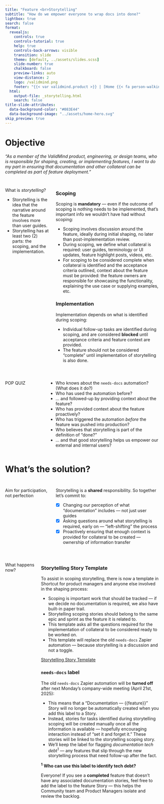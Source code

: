 ```yaml
---
title: "Feature <br>Storytelling"
subtitle: "How do we empower everyone to wrap docs into done?"
lightbox: true
search: false
format:
  revealjs:
    controls: true
    controls-tutorial: true
    help: true
    controls-back-arrows: visible
    transition: slide
    theme: [default, ../assets/slides.scss]
    slide-number: true
    chalkboard: false
    preview-links: auto
    view-distance: 2
    logo: /validmind.png
    footer: "{{< var validmind.product >}} | [Home {{< fa person-walking-dashed-line-arrow-right >}}](/index.qmd)"
  html:
    output-file: _storytelling.html
    search: false
title-slide-attributes:
  data-background-color: "#083E44"
  data-background-image: "../assets/home-hero.svg"
skip_preview: true
---
```


# Objective

_"As a member of the ValidMind product, engineering, or design teams, who is responsible for shaping, creating, or implementing features, I want to do my part in ensuring that documentation and other collateral can be completed as part of feature deployment."_

## {.scrollable .center}

:::: {.columns}
::: {.column width="30%" .pr4 .f1}
What is *storytelling*?

::: {.f3}
- Storytelling is the idea that the narrative around the feature involves more than user guides.
- Storytelling has at least two (2) parts: the scoping, and the implementation.

:::

:::

::: {.column width="70%" .bl .pl4 .f2}
::: {.f5 .nt2}
:::

::: {.f3}
::: {.panel-tabset}

### Scoping

Scoping is **mandatory** — even if the outcome of scoping is nothing needs to be implemented, that's important info we wouldn't have had without scoping:

- Scoping involves discussion around the feature, ideally during initial shaping, no later than post-implementation review.
- During scoping, we define what collateral is required: user guides, terminology or UI updates, feature highlight posts, videos, etc.
- For scoping to be considered complete when collateral is identified and the acceptance criteria outlined, context about the feature must be provided: the feature owners are responsible for showcasing the functionality, explaining the use case or supplying examples, etc.

### Implementation

Implementation depends on what is identified during scoping:

- Individual follow-up tasks are identified during scoping, and are considered **blocked** until acceptance criteria and feature context are provided.
- The feature should not be considered "complete" until implementation of storytelling is also done.

:::

:::

:::

::::

## {.scrollable .center}

:::: {.columns}
::: {.column width="25%" .pr4 .f1}
POP QUIZ

:::

::: {.column width="75%" .bl .pl4 .f3}
- Who knows about the `needs-docs` automation? (What does it do?)
- Who has used the automation before?
- ... and followed-up by providing context about the feature?
- Who has provided context about the feature proactively?
- Who has triggered the automation *before* the feature was pushed into production?
- Who believes that storytelling is part of the definition of "done?"
- ... and that good storytelling helps us empower our external and internal users?

:::
::::

# What's the solution? {background-color="#083E44" background-image="/training/assets/home-hero.svg"}

## {.scrollable .center}

:::: {.columns}
::: {.column width="30%" .pr4 .f1}
Aim for participation, not perfection

:::

::: {.column width="70%" .bl .pl4 .f3}
Storytelling is a **shared** responsibility. So together let's commit to:

- [x] Changing our perception of what "documentation" includes — not just user guides
- [x] Asking questions around what storytelling is required, early on — "left-shifting" the process
- [x] Proactively ensuring that enough context is provided for collateral to be created — ownership of information transfer

:::
::::



## {.scrollable}

:::: {.columns}
::: {.column width="20%" .pr4 .f1}
What happens now?

<br>



:::

::: {.column width="80%" .bl .pl4 .f2}
::: {.f5 .nt2}
:::

::: {.f3}
::: {.panel-tabset}

### Storytelling Story Template

To assist in scoping storytelling, there is now a template in Shortcut for product managers and anyone else involved in the shaping process:

- Scoping is important work that should be tracked — if we decide no documentation is required, we also have built-in paper trail.
- Storytelling scoping stories should belong to the same epic and sprint as the feature it is related to.
- This template asks all the questions required for the implementation of collateral to be considered ready to be worked on.
- This template will replace the old `needs-docs` Zapier automation — because storytelling is a discussion and not a toggle.


::: {.tc}
[Storytelling Story Template](https://app.shortcut.com/validmind/stories/new?template_id=67f56e1e-b0eb-46cc-ad48-c26ea4d26a65){.button target="_blank"}

:::

### `needs-docs` label

The old `needs-docs` Zapier automation will be **turned off** after next Monday's company-wide meeting (April 21st, 2025):

- This means that a "Documentation — {{feature}}" Story will no longer be automatically created when you add this label to a Story.
- Instead, stories for tasks identified during storytelling scoping will be created manually once all the information is available — hopefully encouraging interaction instead of "set it and forget it." These stories will be linked to the storytelling scoping story.
- We'll keep the label for flagging *documentation tech debt*<sup>1</sup> — any features that slip through the new storytelling process that need follow-up after the fact.

::: {.f4 .pl3 .pr3 .embed}
<sup>**1**</sup> **Who can use this label to identify tech debt?**

Everyone! If you see a **completed** feature that doesn't have any associated documentation stories, feel free to add the label to the feature Story — this helps the Community team and Product Managers isolate and review the backlog.
:::

:::

:::

:::

::::